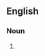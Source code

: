 {{also|adoptées}}

==English==

===Noun===
{{head|en|noun plural form}}

# {{plural of|adoptee|lang=en}}